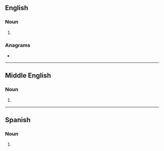 ==English==

===Noun===
{{head|en|noun plural form}}

# {{plural of|hater|lang=en}}

===Anagrams===
* {{anagrams|en|Earths|Hartes|Hearst|Hearts|Sarthe|Sather|Tahers|earths|hear'st|hearts|rehats|shetar}}
----

==Middle English==

===Noun===
{{head|enm|noun plural form}}

# {{plural of|hatere|lang=enm}}

----

==Spanish==

===Noun===
{{head|es|noun plural form}}

# {{plural of|hater|lang=es}}